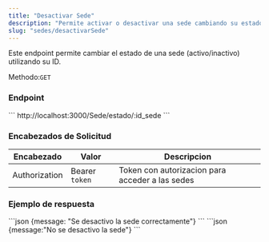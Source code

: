 ```yaml
---
title: "Desactivar Sede"
description: "Permite activar o desactivar una sede cambiando su estado."
slug: "sedes/desactivarSede"
---
```


Este endpoint permite cambiar el estado de una sede (activo/inactivo) utilizando su ID.

Methodo:`GET`

<h3>Endpoint</h3>

<Tabs>
  <TabItem label="Endpoint">
  ```
  http://localhost:3000/Sede/estado/:id_sede
  ```
  </TabItem>
</Tabs>

<h3>Encabezados de Solicitud</h3>

| Encabezado | Valor | Descripcion
|----------|-------| -------
| Authorization |  Bearer `token` | Token con autorizacion para acceder a las sedes


<h3>Ejemplo de respuesta</h3>

<Tabs>
  <TabItem label="Status 200">
  ```json
  {message: "Se desactivo la sede  correctamente"}
```
  </TabItem>

  <TabItem label="Status 404">
  ```json
  {message:"No se desactivo la sede"}
  ```
  </TabItem>
</Tabs>